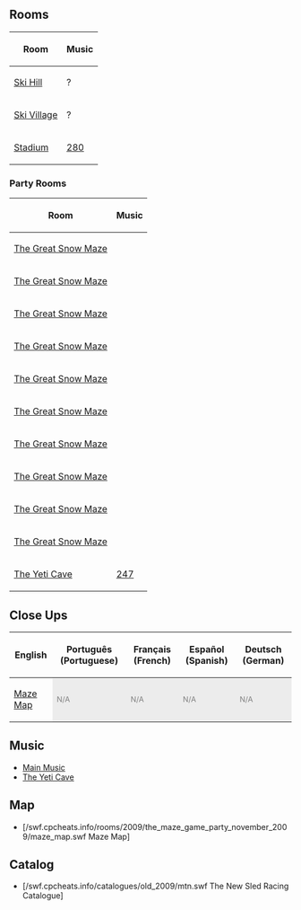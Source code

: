 

==Rooms==
<center>
{|class="wikitable" border="1"
!Room!!Music
|-
|[[Media:RoomsMtn-WinterParty.swf|Ski Hill]]||?
|-
|[[Media:RoomsVillage-WinterParty.swf|Ski Village]]||?
|-
|[[Media:RoomsRink-WinterParty.swf|Stadium]]||[[Media:Music280.swf|280]]
|}
</center>

===Party Rooms===
<center>
{|class="wikitable" border="1"
!Room!!Music
|-
|[[Media:RoomsParty-WinterParty.swf|The Great Snow Maze]]||
|-
|[[Media:RoomsParty2-WinterParty.swf|The Great Snow Maze]]||
|-
|[[Media:RoomsParty3-WinterParty.swf|The Great Snow Maze]]||
|-
|[[Media:RoomsParty4-WinterParty.swf|The Great Snow Maze]]||
|-
|[[Media:RoomsParty5-WinterParty.swf|The Great Snow Maze]]||
|-
|[[Media:RoomsParty6-WinterParty.swf|The Great Snow Maze]]||
|-
|[[Media:RoomsParty7-WinterParty.swf|The Great Snow Maze]]||
|-
|[[Media:RoomsParty8-WinterParty.swf|The Great Snow Maze]]||
|-
|[[Media:RoomsParty9-WinterParty.swf|The Great Snow Maze]]||
|-
|[[Media:RoomsParty10-WinterParty.swf|The Great Snow Maze]]||
|-
|[[Media:RoomsParty11-WinterParty.swf|The Yeti Cave]]||[[Media:Music247.swf|247]]
|}
</center>

==Close Ups==
<center>
{|class="wikitable" border="1"
!English
!Português (Portuguese)
!Français (French)
!Español (Spanish)
!Deutsch (German)
|-
|[[Media:ENClose upsMaze map-WinterParty.swf|Maze Map]]|| style="background: #ececec; color: grey;" class="table-na" | <small>N/A</small>|| style="background: #ececec; color: grey;" class="table-na" | <small>N/A</small>|| style="background: #ececec; color: grey;" class="table-na" | <small>N/A</small>|| style="background: #ececec; color: grey;" class="table-na" | <small>N/A</small>
|}
</center>

==Music==
*[[Media:Music117.swf|Main Music]]
*[[Media:Music247.swf|The Yeti Cave]]

==Map==
*[/swf.cpcheats.info/rooms/2009/the_maze_game_party_november_2009/maze_map.swf Maze Map]

==Catalog==
*[/swf.cpcheats.info/catalogues/old_2009/mtn.swf The New Sled Racing Catalogue]

{{Parties}}

